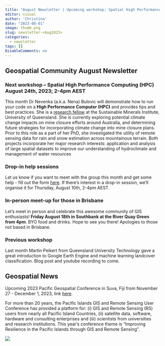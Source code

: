 ```yaml
---
title: "August Newsletter | Upcoming workshop: Spatial High Performance Computing | In-person catch-up | Geospatial conferences"
editor: visual
author: 'Christina'
date: "2023-08-01"
image: thumb.png
slug: newsletter-<Aug2023>
categories:
  - newsletter
tags: []
DisableComments: no
---
```


## Geospatial Community August Newsletter

### Next workshop -- Spatial High Performance Computing (HPC) August 24th, 2023; 2-4pm AEST

This month Dr Nevenka (a.k.a. Nena) Bulovic will demonstrate how to run your code on a **High Performance Computer (HPC)** and provides tips and best practices. She is a [research fellow](https://smi.uq.edu.au/profile/787/nena-bulovic) at the Sustainable Minerals Institute, University of Queensland. She is currently exploring potential climate change impacts on mine closure efforts around Australia, and determining future strategies for incorporating climate change into mine closure plans. Prior to this role as a part of her PhD, she investigated the utility of remote sensing data for rain and snow estimation across mountainous terrain. Both projects incorporate her major research interests: application and analysis of large spatial datasets to improve our understanding of hydroclimate and management of water resources

### Drop-in help sessions

Let us know if you want to meet with the group this month and get some help - fill out the form [here](https://docs.google.com/forms/d/1Kwc3T2l2UcM-EnHWsz8kuakGVZ704ZVnmdXglgb2rhk/edit). If there's interest in a drop-in session, we'll organise it for Thursday, August 10th, 2-4pm AEST.

### In-person meet-up for those in Brisbane

Let's meet in person and celebrate this awesome community of GIS enthusiasts! **Friday August 18th in Southbank at the River Quay Green from 4pm**. BYO food and drinks. Hope to see you there! Apologies to those not based in Brisbane.

### Previous workshop

Last month Martin Peikert from Queensland University Technology gave a great introduction to Google Earth Engine and machine learning landcover classification. Blog post and youtube recording to come.

## Geospatial News

Upcoming 2023 Pacific Geospatial Conference in Suva, Fiji from November 27 - December 1, 2023, link [here](https://pgrsc.org/pacific-gis-rs-users-confrence/).

For more than 20 years, the Pacific Islands GIS and Remote Sensing User Conference has provided a platform for: (i) GIS and Remote Sensing (RS) users from nearly all Pacific Island Countries, (ii) satellite data, software, hardware and consulting enterprises and (iii) scientists from universities and research institutions. This year's conference theme is "Improving Resilience in the Pacific Islands through GIS and Remote Sensing".

![](2023_PGRSC_Flyer.png)
